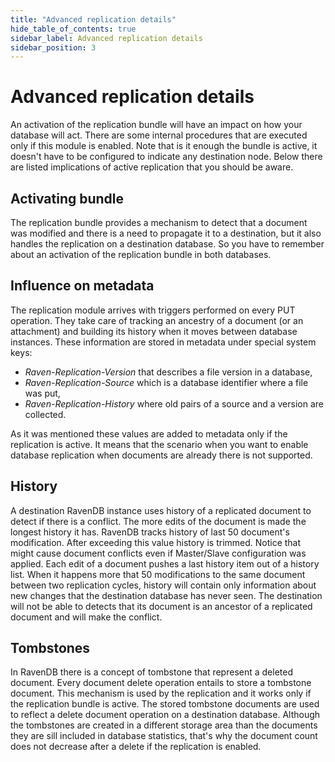 ```yaml
---
title: "Advanced replication details"
hide_table_of_contents: true
sidebar_label: Advanced replication details
sidebar_position: 3
---
```



# Advanced replication details

An activation of the replication bundle will have an impact on how your database will act. There are some internal procedures that are executed only if this module is enabled. Note that is it enough the bundle is active, it doesn't have to be configured to indicate any destination node. Below there are listed implications of active replication that you should be aware.

## Activating bundle

The replication bundle provides a mechanism to detect that a document was modified and there is a need to propagate it to a destination, but it also handles the replication on a destination database. So you have to remember about an activation of the replication bundle in both databases.

## Influence on metadata

The replication module arrives with triggers performed on every PUT operation. They take care of tracking an ancestry of a document (or an attachment) and building its history when it moves between database instances. These information are stored in metadata under special system keys:

* *Raven-Replication-Version* that describes a file version in a database,
* *Raven-Replication-Source* which is a database identifier where a file was put,
* *Raven-Replication-History* where old pairs of a source and a version are collected.

As it was mentioned these values are added to metadata only if the replication is active. It means that the scenario when you want to enable database replication when documents are already there is not supported.

## History

A destination RavenDB instance uses history of a replicated document to detect if there is a conflict. The more edits of the document is made the longest history it has. RavenDB tracks history of last 50 document's modification. After exceeding this value history is trimmed. Notice that might cause document conflicts even if Master/Slave configuration was applied. Each edit of a document pushes a last history item out of a history list. When it happens more that 50 modifications to the same document between two replication cycles, history will contain only information about new changes that the destination database has never seen. The destination will not be able to detects that its document is an ancestor of a replicated document and will make the conflict.

## Tombstones

In RavenDB there is a concept of tombstone that represent a deleted document. Every document delete operation entails to store a tombstone document. This mechanism is used by the replication and it works only if the replication bundle is active. The stored tombstone documents are used to reflect a delete document operation on a destination database. Although the tombstones are created in a different storage area than the documents they are sill included in database statistics, that's why the document count does not decrease after a delete if the replication is enabled.
